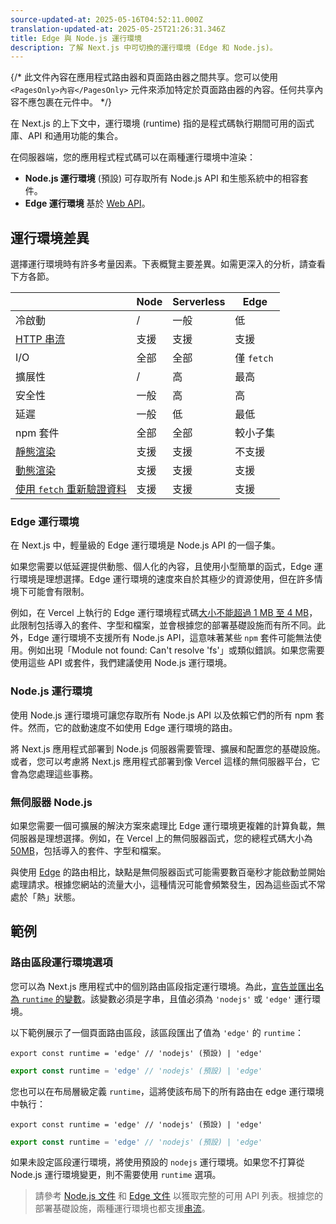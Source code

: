 ```yaml
---
source-updated-at: 2025-05-16T04:52:11.000Z
translation-updated-at: 2025-05-25T21:26:31.346Z
title: Edge 與 Node.js 運行環境
description: 了解 Next.js 中可切換的運行環境 (Edge 和 Node.js)。
---
```


{/* 此文件內容在應用程式路由器和頁面路由器之間共享。您可以使用 `<PagesOnly>內容</PagesOnly>` 元件來添加特定於頁面路由器的內容。任何共享內容不應包裹在元件中。 */}

在 Next.js 的上下文中，運行環境 (runtime) 指的是程式碼執行期間可用的函式庫、API 和通用功能的集合。

在伺服器端，您的應用程式程式碼可以在兩種運行環境中渲染：

- **Node.js 運行環境** (預設) 可存取所有 Node.js API 和生態系統中的相容套件。
- **Edge 運行環境** 基於 [Web API](/docs/app/api-reference/edge)。

## 運行環境差異

選擇運行環境時有許多考量因素。下表概覽主要差異。如需更深入的分析，請查看下方各節。

|                                                                                                                                       | Node   | Serverless | Edge             |
| ------------------------------------------------------------------------------------------------------------------------------------- | ------ | ---------- | ---------------- |
| 冷啟動                                                                                                                             | /      | 一般     | 低              |
| [HTTP 串流](/docs/app/building-your-application/routing/loading-ui-and-streaming)                                                | 支援    | 支援        | 支援              |
| I/O                                                                                                                                    | 全部    | 全部        | 僅 `fetch`          |
| 擴展性                                                                                                                           | /      | 高       | 最高          |
| 安全性                                                                                                                              | 一般 | 高       | 高             |
| 延遲                                                                                                                               | 一般 | 低        | 最低           |
| npm 套件                                                                                                                          | 全部    | 全部        | 較小子集 |
| [靜態渲染](/docs/app/building-your-application/rendering/server-components#static-rendering-default)                          | 支援    | 支援        | 不支援               |
| [動態渲染](/docs/app/building-your-application/rendering/server-components#dynamic-rendering)                                | 支援    | 支援        | 支援              |
| [使用 `fetch` 重新驗證資料](/docs/app/building-your-application/data-fetching/fetching-caching-and-revalidating#revalidating-data) | 支援    | 支援        | 支援              |

### Edge 運行環境

在 Next.js 中，輕量級的 Edge 運行環境是 Node.js API 的一個子集。

如果您需要以低延遲提供動態、個人化的內容，且使用小型簡單的函式，Edge 運行環境是理想選擇。Edge 運行環境的速度來自於其極少的資源使用，但在許多情境下可能會有限制。

例如，在 Vercel 上執行的 Edge 運行環境程式碼[大小不能超過 1 MB 至 4 MB](https://vercel.com/docs/concepts/limits/overview#edge-middleware-and-edge-functions-size)，此限制包括導入的套件、字型和檔案，並會根據您的部署基礎設施而有所不同。此外，Edge 運行環境不支援所有 Node.js API，這意味著某些 `npm` 套件可能無法使用。例如出現「Module not found: Can't resolve 'fs'」或類似錯誤。如果您需要使用這些 API 或套件，我們建議使用 Node.js 運行環境。

### Node.js 運行環境

使用 Node.js 運行環境可讓您存取所有 Node.js API 以及依賴它們的所有 npm 套件。然而，它的啟動速度不如使用 Edge 運行環境的路由。

將 Next.js 應用程式部署到 Node.js 伺服器需要管理、擴展和配置您的基礎設施。或者，您可以考慮將 Next.js 應用程式部署到像 Vercel 這樣的無伺服器平台，它會為您處理這些事務。

### 無伺服器 Node.js

如果您需要一個可擴展的解決方案來處理比 Edge 運行環境更複雜的計算負載，無伺服器是理想選擇。例如，在 Vercel 上的無伺服器函式，您的總程式碼大小為 [50MB](https://vercel.com/docs/concepts/limits/overview#serverless-function-size)，包括導入的套件、字型和檔案。

與使用 [Edge](https://vercel.com/docs/concepts/functions/edge-functions) 的路由相比，缺點是無伺服器函式可能需要數百毫秒才能啟動並開始處理請求。根據您網站的流量大小，這種情況可能會頻繁發生，因為這些函式不常處於「熱」狀態。

<AppOnly>

## 範例

### 路由區段運行環境選項

您可以為 Next.js 應用程式中的個別路由區段指定運行環境。為此，[宣告並匯出名為 `runtime` 的變數](/docs/app/api-reference/file-conventions/route-segment-config)。該變數必須是字串，且值必須為 `'nodejs'` 或 `'edge'` 運行環境。

以下範例展示了一個頁面路由區段，該區段匯出了值為 `'edge'` 的 `runtime`：

```tsx filename="app/page.tsx" switcher
export const runtime = 'edge' // 'nodejs' (預設) | 'edge'
```

```jsx filename="app/page.js" switcher
export const runtime = 'edge' // 'nodejs' (預設) | 'edge'
```

您也可以在布局層級定義 `runtime`，這將使該布局下的所有路由在 edge 運行環境中執行：

```tsx filename="app/layout.tsx" switcher
export const runtime = 'edge' // 'nodejs' (預設) | 'edge'
```

```jsx filename="app/layout.js" switcher
export const runtime = 'edge' // 'nodejs' (預設) | 'edge'
```

如果未設定區段運行環境，將使用預設的 `nodejs` 運行環境。如果您不打算從 Node.js 運行環境變更，則不需要使用 `runtime` 選項。

</AppOnly>

> 請參考 [Node.js 文件](https://nodejs.org/docs/latest/api/) 和 [Edge 文件](/docs/app/api-reference/edge) 以獲取完整的可用 API 列表。根據您的部署基礎設施，兩種運行環境也都支援[串流](/docs/app/building-your-application/routing/loading-ui-and-streaming)。